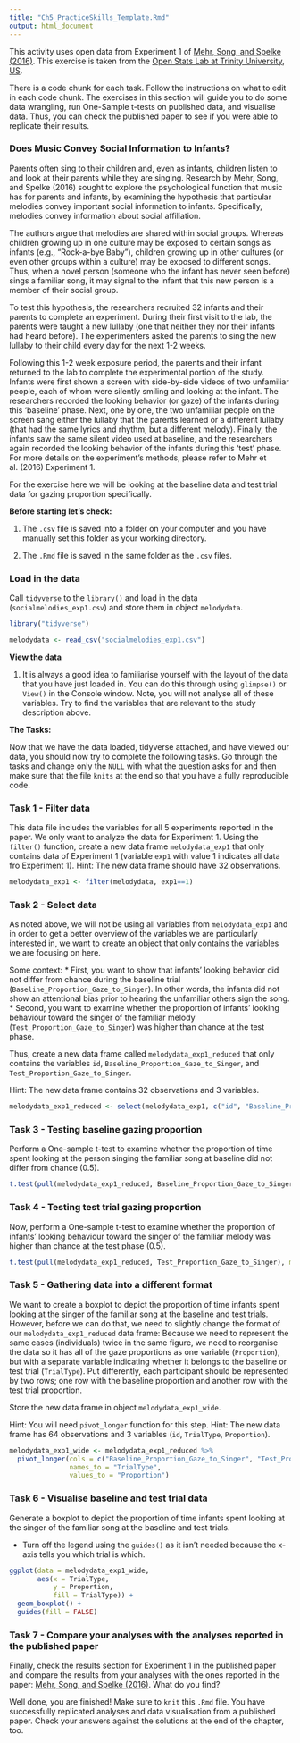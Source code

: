 ```yaml
---
title: "Ch5_PracticeSkills_Template.Rmd"
output: html_document
---
```


This activity uses open data from Experiment 1 of <a href="https://journals.sagepub.com/stoken/default+domain/d5HcBHg85XamSXGdYqYN/full" target = "_blank">Mehr, Song, and Spelke (2016)</a>. This exercise is taken from the <a href="https://sites.google.com/view/openstatslab/home?authuser=0" target = "_blank">Open Stats Lab at Trinity University, US</a>.

There is a code chunk for each task. Follow the instructions on what to edit in each code chunk. The exercises in this section will guide you to do some data wrangling, run One-Sample t-tests on published data, and visualise data. Thus, you can check the published paper to see if you were able to replicate their results. 

### Does Music Convey Social Information to Infants? 

Parents often sing to their children and, even as infants, children listen to and look at their parents while they are singing. Research by Mehr, Song, and Spelke (2016) sought to explore the psychological function that music has for parents and infants, by examining the hypothesis that particular melodies convey important social information to infants. Specifically, melodies convey information about social affiliation.

The authors argue that melodies are shared within social groups. Whereas children growing up in one
culture may be exposed to certain songs as infants (e.g., “Rock-a-bye Baby”), children growing up in
other cultures (or even other groups within a culture) may be exposed to different songs. Thus, when a novel person (someone who the infant has never seen before) sings a familiar song, it may signal to the infant that this new person is a member of their social group.

To test this hypothesis, the researchers recruited 32 infants and their parents to complete an
experiment. During their first visit to the lab, the parents were taught a new lullaby (one that neither they nor their infants had heard before). The experimenters asked the parents to sing the new lullaby to their child every day for the next 1-2 weeks.

Following this 1-2 week exposure period, the parents and their infant returned to the lab to complete
the experimental portion of the study. Infants were first shown a screen with side-by-side videos of
two unfamiliar people, each of whom were silently smiling and looking at the infant. The researchers
recorded the looking behavior (or gaze) of the infants during this ‘baseline’ phase. Next, one by one, the two unfamiliar people on the screen sang either the lullaby that the parents learned or a different lullaby (that had the same lyrics and rhythm, but a different melody). Finally, the infants saw the same silent video used at baseline, and the researchers again recorded the looking behavior of the infants during this ‘test’ phase. For more details on the experiment’s methods, please refer to Mehr et al. (2016) Experiment 1.

For the exercise here we will be looking at the baseline data and test trial data for gazing proportion specifically.


**Before starting let's check:**

1. The `.csv` file is saved into a folder on your computer and you have manually set this folder as your working directory. 

2. The `.Rmd` file is saved in the same folder as the `.csv` files.


### Load in the data

Call `tidyverse` to the `library()` and load in the data (`socialmelodies_exp1.csv`) and store them in object `melodydata`.

```r
library("tidyverse")

melodydata <- read_csv("socialmelodies_exp1.csv")
```


**View the data**

1. It is always a good idea to familiarise yourself with the layout of the data that you have just loaded in. You can do this through using `glimpse()` or `View()` in the Console window. Note, you will not analyse all of these variables. Try to find the variables that are relevant to the study description above. 


**The Tasks:**

Now that we have the data loaded, tidyverse attached, and have viewed our data, you should now try to complete the following tasks. Go through the tasks and change only the `NULL` with what the question asks for and then make sure that the file `knits` at the end so that you have a fully reproducible code.

### Task 1 - Filter data

This data file includes the variables for all 5 experiments reported in the paper. We only want
to analyze the data for Experiment 1. Using the `filter()` function, create a new data frame `melodydata_exp1` that only contains data of Experiment 1 (variable `exp1` with value 1 indicates all data fro Experiment 1). Hint: The new data frame should have 32 observations.

```r
melodydata_exp1 <- filter(melodydata, exp1==1)
```

### Task 2 - Select data

As noted above, we will not be using all variables from `melodydata_exp1` and in order to get a better overview of the variables we are particularly interested in, we want to create an object that only contains the variables we are focusing on here.

Some context:
* First, you want to show that infants' looking behavior did not differ from chance during the
baseline trial (`Baseline_Proportion_Gaze_to_Singer`). In other words, the infants did not show an attentional bias prior to hearing the unfamiliar others sign the song. 
* Second, you want to examine whether the proportion of infants' looking
behaviour toward the singer of the familiar melody (`Test_Proportion_Gaze_to_Singer`) was higher than chance at the test phase.

Thus, create a new data frame called `melodydata_exp1_reduced` that only contains the variables `id`, `Baseline_Proportion_Gaze_to_Singer`, and `Test_Proportion_Gaze_to_Singer`. 

Hint: The new data frame contains 32 observations and 3 variables.

```r
melodydata_exp1_reduced <- select(melodydata_exp1, c("id", "Baseline_Proportion_Gaze_to_Singer", "Test_Proportion_Gaze_to_Singer"))
```


### Task 3 - Testing baseline gazing proportion

Perform a One-sample t-test to examine whether the proportion of time spent looking at the person singing the familiar song at baseline did not differ from chance (0.5).


```r
t.test(pull(melodydata_exp1_reduced, Baseline_Proportion_Gaze_to_Singer), mu = 0.5)
```

### Task 4 - Testing test trial gazing proportion

Now, perform a One-sample t-test to examine whether the proportion of infants' looking
behaviour toward the singer of the familiar melody was higher than chance at the test phase
(0.5).


```r
t.test(pull(melodydata_exp1_reduced, Test_Proportion_Gaze_to_Singer), mu = 0.5)
```

### Task 5 - Gathering data into a different format

We want to create a boxplot to depict the proportion of time infants spent looking at the singer of the familiar song at the baseline and test trials. However, before we can do that, we need to slightly change the format of our `melodydata_exp1_reduced` data frame: Because we need to represent the same cases (individuals) twice in the same figure, we need to reorganise the data so it has all of the gaze proportions as one variable (`Proportion`), but with a separate variable indicating whether it belongs to the baseline or test trial (`TrialType`). Put differently, each participant should be represented by two rows; one row with the baseline proportion and another row with the test trial proportion.

Store the new data frame in object `melodydata_exp1_wide`.

Hint: You will need `pivot_longer` function for this step.
Hint: The new data frame has 64 observations and 3 variables (`id`, `TrialType`, `Proportion`).


```r
melodydata_exp1_wide <- melodydata_exp1_reduced %>% 
  pivot_longer(cols = c("Baseline_Proportion_Gaze_to_Singer", "Test_Proportion_Gaze_to_Singer"),
               names_to = "TrialType",
               values_to = "Proportion")
```



### Task 6 - Visualise baseline and test trial data

Generate a boxplot to depict the proportion of time infants spent looking at the singer of the
familiar song at the baseline and test trials.

* Turn off the legend using the `guides()` as it isn't needed because the x-axis tells you which trial is which. 

```r
ggplot(data = melodydata_exp1_wide, 
       aes(x = TrialType, 
           y = Proportion, 
           fill = TrialType)) + 
  geom_boxplot() +
  guides(fill = FALSE)
```

### Task 7 - Compare your analyses with the analyses reported in the published paper

Finally, check the results section for Experiment 1 in the published paper and compare the results from your analyses with the ones reported in the paper: <a href="https://journals.sagepub.com/stoken/default+domain/d5HcBHg85XamSXGdYqYN/full" target = "_blank">Mehr, Song, and Spelke (2016)</a>. What do you find?


Well done, you are finished! Make sure to `knit` this `.Rmd` file. You have successfully replicated analyses and data visualisation from a published paper. Check your answers against the solutions at the end of the chapter, too.
